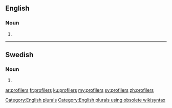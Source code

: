 ==English==

===Noun===
{{head|en}}

# {{plural of|profiler}}

[[Category:English plurals]][[Category:English plurals using obsolete wikisyntax]]

----

==Swedish==

===Noun===
{{head|sv|noun form}}

# {{sv-noun-form-indef-gen-pl|profil}}

[[ar:profilers]]
[[fr:profilers]]
[[ku:profilers]]
[[my:profilers]]
[[sv:profilers]]
[[zh:profilers]]